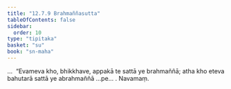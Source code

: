 ```yaml
---
title: "12.7.9 Brahmaññasutta"
tableOfContents: false
sidebar:
  order: 10
type: "tipitaka"
basket: "su"
book: "sn-maha"
---
```



<DynamicBreadcrumb />

<Division number="1139" book="sn-maha" bookNo="14" page="406">

<Paragraph number="2452" book="sn-maha">
…  “Evameva kho, bhikkhave, appakā te sattā ye brahmaññā; atha kho eteva bahutarā sattā ye abrahmaññā …pe… .

</Paragraph>
</Division>

<Paragraph number="2453" type="center" book="sn-maha">
Navamaṃ.
</Paragraph>